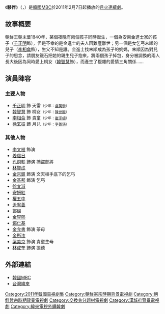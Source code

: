 {{Dablink|本條目不是[[夥伴們|夥伴們]]}} {{About|韓國MBC電視劇|原本意思|夥伴}}
{{Infobox Television
| show_name         = 夥伴
| original_name      = {{lang|ko|짝패}}
| image                = [[File:The_Duo_mbc.jpg|250px]]
| caption              = 
| show_name_2          = 
| genre                =  	
| format               = 
| creator              = 
| developer            = 
| writer               = {{link-ko|金雲耕|김운경 (작가)}}
| director             = 林泰佑、金健洪
| creative_director    = 
| presenter            = 
| starring             = [[千正明|千正明]]、[[韓智慧|韓智慧]]、[[李相侖|李相侖]]、<br />[[徐玄振|徐玄振]]
| slogan               = 
| theme_music_composer = 
| opentheme            = 
| endtheme             = 
| composer             = 
| country              = {{KOR}}
| language             = [[韓語|韓語]]
| num_seasons          = <!-- or num_series -->
| num_episodes         = 32
| list_episodes        = 
| executive_producer   = 
| producer             = [[崔怡燮|崔怡燮]]
| supervising_producer = 
| editor               = 
| location             = 
| runtime              = 約70分鐘（含廣告）
| company              = [[Pan_Entertainment|Pan Entertainment]]
| distributor          = 
| channel              = [[文化廣播_(韓國)|MBC]]
| picture_format       = 
| audio_format         = 
| first_run            = {{KOR}}
| first_aired          = {{start date|2011|2|7}}
| last_aired           = {{End date|2011|5|24}}
| status               = 
| preceded_by          = [[逆轉女王|逆轉女王]]
| followed_by          = [[Miss_Ripley|Miss Ripley]]
| related              = 
| website              = http://www.imbc.com/broad/tv/drama/mate
| production_website   =
| 台灣名稱 = 乞丐貴公子（緯來電視）<br>夥伴（龍華電視）<br>同夥（華藝MBC）
}}

《'''夥伴'''》（{{lang-ko|'''짝패'''}}，{{lang-en|'''The Duo'''}}）是[[韓國|韓國]][[文化廣播_(韓國)|MBC]]於2011年2月7日起播放的[[MBC月火連續劇|月火連續劇]]。

== 故事概要 ==
朝鮮王朝末葉1840年，某個夜晚有兩個孩子同時誕生，一個為安東金進士家的孩子（[[千正明|千正明]]飾），但是不幸的是金進士的夫人因難產離世；另一個是女乞丐末順的兒子（[[李相侖|李相侖]]飾），生父不知是誰。金進士找末順成為孩子的奶媽，末順因為對兒子的思念，請朋友鐵石把她的親生兒子抱來，將兩個孩子掉包，身分被調換的兩人長大後因為同時愛上桐女（[[韓智慧|韓智慧]]飾），而產生了複雜的愛情三角關係……

== 演員陣容 ==
=== 主要人物 ===
*[[千正明|千正明]] 飾 天雷<small>（少年：[[盧英學|盧英學]]）</small>
*[[韓智慧|韓智慧]] 飾 桐女<small>（少年：[[陳世娫|陳世娫]]）</small>
*[[李相侖|李相侖]] 飾 貴童<small>（少年：[[崔宇植|崔宇植]]）</small>
*[[徐玄振|徐玄振]] 飾 月兒<small>（少年：[[李善瑛|李善瑛]]）</small>
=== 其他人物 ===
*[[李文植|李文植]] 飾演 
*[[姜信日|姜信日]]
*[[孔炯軫|孔炯軫]] 飾演 捕盜部將
*[[林賢成|林賢成]]
*[[金京鎮|金京鎮]] 飾演 文天植手底下的乞丐
*[[金基邦|金基邦]] 飾演 乞丐
*[[徐宜淑|徐宜淑]]
*[[安妍紅|安妍紅]]
*[[權五中|權五中]]
*[[尹宥善|尹宥善]]
*[[鄭燦|鄭燦]]
*[[金容熙|金容熙]]
*[[鄭仁基_(演員)|鄭仁基]]
*[[金允書|金允書]] 飾演 茶母
*[[金所泫|金所泫]]
*[[梁美京|梁美京]] 飾演 貴童生母
*[[車道鎮|林成奎]] 飾演 振德

== 外部連結 ==
*[http://www.imbc.com/broad/tv/drama/mate/index.html 韓國MBC]{{Wayback|url=http://www.imbc.com/broad/tv/drama/mate/index.html |date=20110121152104 }} {{ko}}
*[http://drama.videoland.com.tw/channel/ch08/default.asp 台灣緯來] {{Wayback|url=http://drama.videoland.com.tw/channel/ch08/default.asp |date=20140313124420 }} {{zh-tw}}

{{電視節目的變遷
|電視台= {{KOR}} [[文化廣播_(韓國)|MBC]]
|播放檔次= [[MBC月火連續劇|月火劇]]
|節目名稱= 夥伴<br />（2011年2月7日 - 2011年5月24日）
|上一節目= [[逆轉女王|逆轉女王]]<br />（2010年10月18日 - 2011年2月1日）
|下一節目= [[Miss_Ripley|雷普利小姐]]<br />（2011年5月30日 - 2011年7月19日）
}}
{{電視節目的變遷
| 電視台= {{TWN}} [[緯來戲劇台|緯來戲劇台]]
| 播放檔次= 星期一至五 22:00 - 23:00<br />2月8日起改為17:00 - 18:00
| 節目名稱= 乞丐貴公子<br />（2012年1月10日 - 2012年3月14日）
| 上一節目= [[你為我著迷|你為我著迷]]<br />（2011年12月7日 - 2012年1月9日）
| 下一節目= [[榮光的在仁|榮光的在仁]]<br />（2012年3月5日 - 2012年4月25日）
}} 
{{電視節目的變遷
| 電視台={{TWN}} [[MOD|MOD]][[MOD|龍華戲劇台]]
| 播放檔次= 星期一至五 22:00 - 24:00
| 節目名稱= 夥伴<br />（2013年1月7日 - 2013年2月8日）
| 上一節目= 不詳
| 下一節目= 不詳
}} 
{{MBC月火連續劇}}
{{Pan Entertainment}}
{{南韓古裝/年代電視劇}}
{{2012年台灣播出之韓劇}}

{{DEFAULTSORT:Jjagpae}}
[[Category:2011年韓國電視劇集|Category:2011年韓國電視劇集]]
[[Category:朝鮮憲宗時期背景電視劇|Category:朝鮮憲宗時期背景電視劇]]
[[Category:朝鮮哲宗時期背景電視劇|Category:朝鮮哲宗時期背景電視劇]]
[[Category:交換身分題材電視劇|Category:交換身分題材電視劇]]
[[Category:漢城府背景電視劇|Category:漢城府背景電視劇]]
[[Category:緯來電視外購韓劇|Category:緯來電視外購韓劇]]